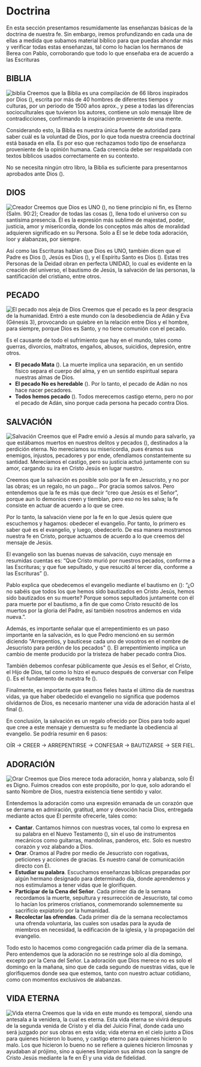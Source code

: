
# Doctrina

En esta sección presentamos resumidamente las enseñanzas básicas de la doctrina de nuestra fe. Sin embargo, iremos profundizando en cada una de ellas a medida que subamos material bíblico para que puedas ahondar más y verificar todas estas enseñanzas, tal como lo hacían los hermanos de Berea con Pablo, corroborando que todo lo que enseñaba era de acuerdo a las Escrituras <BibleVerse client:load verse="(Hechos 17:10-11)" />

## BIBLIA
<Image src={bibleImg} alt='biblia' class="image-odd" />
Creemos que la Biblia es una compilación de 66 libros inspirados por Dios (<BibleVerse client:load verse="2 Pedro 1:19-21" />), escrita por más de 40 hombres de diferentes tiempos y culturas, por un periodo de 1500 años aprox., y pese a todas las diferencias socioculturales que tuvieron los autores, contiene un solo mensaje libre de contradicciones, confirmando la inspiración proveniente de una mente.

Considerando esto, la Biblia es nuestra única fuente de autoridad para saber cuál es la voluntad de Dios, por lo que toda nuestra creencia doctrinal está basada en ella. Es por eso que rechazamos todo tipo de enseñanza proveniente de la opinión humana. Cada creencia debe ser respaldada con textos bíblicos usados correctamente en su contexto.

No se necesita ningún otro libro, la Biblia es suficiente para presentarnos aprobados ante Dios (<BibleVerse client:load verse="2 Tim. 3:16-17" />).

## DIOS
<Image src={creadorImg} alt='Creador' class="image-even" />
Creemos que Dios es UNO (<BibleVerse client:load verse="Mar. 12:29" />), no tiene principio ni fin, es Eterno (Salm. 90:2); Creador de todas las cosas (<BibleVerse client:load verse="Gen. 1:1" />), llena todo el universo con su santísima presencia. Él es la expresión más sublime de majestad, poder, justicia, amor y misericordia, donde los conceptos más altos de moralidad adquieren significado en su Persona. Solo a Él se le debe toda adoración, loor y alabanzas, por siempre.

Así como las Escrituras hablan que Dios es UNO, también dicen que el Padre es Dios (<BibleVerse client:load verse="Juan 17:3" />), Jesús es Dios (<BibleVerse client:load verse="Juan 1:1" />), y el Espíritu Santo es Dios (<BibleVerse client:load verse="Hechos 5:4" />). Estas tres Personas de la Deidad obran en perfecta UNIDAD, lo cual es evidente en la creación del universo, el bautismo de Jesús, la salvación de las personas, la santificación del cristiano, entre otros.

## PECADO
<Image src={pecadoImg} alt='El pecado nos aleja de Dios' class="image-odd" />
Creemos que el pecado es la peor desgracia de la humanidad. Entró a este mundo con la desobediencia de Adán y Eva (Génesis 3), provocando un quiebre en la relación entre Dios y el hombre, para siempre, porque Dios es Santo, y no tiene comunión con el pecado.

Es el causante de todo el sufrimiento que hay en el mundo, tales como guerras, divorcios, maltratos, engaños, abusos, suicidios, depresión, entre otros.

- **El pecado Mata** (<BibleVerse client:load verse="Romanos 6:23" />). La muerte implica una separación, en un sentido físico separa el cuerpo del alma, y en un sentido espiritual separa nuestras almas de Dios.
- **El pecado No es heredable** (<BibleVerse client:load verse="Ezequiel 18:20" />). Por lo tanto, el pecado de Adán no nos hace nacer pecadores.
- **Todos hemos pecado** (<BibleVerse client:load verse="Romanos 3:23" />). Todos merecemos castigo eterno, pero no por el pecado de Adán, sino porque cada persona ha pecado contra Dios.

## SALVACIÓN
<Image src={salvacionImg} alt='Salvación' class="image-even" />
Creemos que el Padre envió a Jesús al mundo para salvarlo, ya que estábamos muertos en nuestros delitos y pecados (<BibleVerse client:load verse="Efesios 2:4-5" />), destinados a la perdición eterna. No merecíamos su misericordia, pues éramos sus enemigos, injustos, pecadores y por ende, ofendíamos constantemente su santidad. Merecíamos el castigo, pero su justicia actuó juntamente con su amor, cargando su ira en Cristo Jesús en lugar nuestro.

Creemos que la salvación es posible solo por la fe en Jesucristo, y no por las obras; es un regalo, no un pago… Por gracia somos salvos. Pero entendemos que la fe es más que decir “creo que Jesús es el Señor”, porque aun lo demonios creen y tiemblan, pero eso no les salva; la fe consiste en actuar de acuerdo a lo que se cree.

Por lo tanto, la salvación viene por la fe en lo que Jesús quiere que escuchemos y hagamos: obedecer el evangelio. Por tanto, lo primero es saber qué es el evangelio, y luego, obedecerlo. De esa manera mostramos nuestra fe en Cristo, porque actuamos de acuerdo a lo que creemos del mensaje de Jesús.

El evangelio son las buenas nuevas de salvación, cuyo mensaje en resumidas cuentas es: “Que Cristo murió por nuestros pecados, conforme a las Escrituras; y que fue sepultado, y que resucitó al tercer día, conforme a las Escrituras” (<BibleVerse client:load verse="1 Cor. 15:3-4" />).

Pablo explica que obedecemos el evangelio mediante el bautismo en (<BibleVerse client:load verse="Romanos 6:3-4" />): “¿O no sabéis que todos los que hemos sido bautizados en Cristo Jesús, hemos sido bautizados en su muerte? Porque somos sepultados juntamente con él para muerte por el bautismo, a fin de que como Cristo resucitó de los muertos por la gloria del Padre, así también nosotros andemos en vida nueva.”.

Además, es importante señalar que el arrepentimiento es un paso importante en la salvación, es lo que Pedro mencionó en su sermón diciendo "Arrepentíos, y bautícese cada uno de vosotros en el nombre de Jesucristo para perdón de los pecados" (<BibleVerse client:load verse="Hechos 2:38" />). El arrepentimiento implica un cambio de mente producido por la tristeza de haber pecado contra Dios.

También debemos confesar públicamente que Jesús es el Señor, el Cristo, el Hijo de Dios, tal como lo hizo el eunuco después de conversar con Felipe (<BibleVerse client:load verse="Hechos 8:37; Romanos 10:9" />). Es el fundamento de nuestra fe (<BibleVerse client:load verse="Mateo 16:18" />).

Finalmente, es importante que seamos fieles hasta el último día de nuestras vidas, ya que haber obedecido el evangelio no significa que podemos olvidarnos de Dios, es necesario mantener una vida de adoración hasta al el final (<BibleVerse client:load verse="Filipenses 2:12; Apocalipsis 2:10" />).


En conclusión, la salvación es un regalo ofrecido por Dios para todo aquel que cree a este mensaje y demuestra su fe mediante la obediencia al evangelio. Se podría resumir en 6 pasos:

OÍR -> CREER ->  ARREPENTIRSE -> CONFESAR -> BAUTIZARSE -> SER FIEL.

## ADORACIÓN
<Image src={adoraciónImg} alt='Orar' class="image-odd" />
Creemos que Dios merece toda adoración, honra y alabanza, solo Él es Digno. Fuimos creados con este propósito, por lo que, solo adorando el santo Nombre de Dios, nuestra existencia tiene sentido y valor.

Entendemos la adoración como una expresión emanada de un corazón que se derrama en admiración, gratitud, amor y devoción hacia Dios, entregada mediante actos que Él permite ofrecerle, tales como:

- **Cantar**. Cantamos himnos con nuestras voces, tal como lo expresa en su palabra en el Nuevo Testamento (<BibleVerse client:load verse="Hechos 16:25; Efesios. 5:19; Col.3:16; Heb. 13:15" />), sin el uso de instrumentos mecánicos como guitarras, mandolinas, panderos, etc. Solo es nuestro corazón y voz alabando a Dios.
- **Orar**. Oramos al Padre por medio de Jesucristo con rogativas, peticiones y acciones de gracias. Es nuestro canal de comunicación directo con Él.
- **Estudiar su palabra**. Escuchamos enseñanzas bíblicas preparadas por algún hermano designado para determinado día, donde aprendemos y nos estimulamos a tener vidas que le glorifiquen.
- **Participar de la Cena del Señor**. Cada primer día de la semana recordamos la muerte, sepultura y resurrección de Jesucristo, tal como lo hacían los primeros cristianos, conmemorando solemnemente su sacrificio expiatorio por la humanidad.
- **Recolectar las ofrendas**. Cada primer día de la semana recolectamos una ofrenda voluntaria, las cuales son usadas para la ayuda de miembros en necesidad, la edificación de la iglesia, y la propagación del evangelio.

Todo esto lo hacemos como congregación cada primer día de la semana. Pero entendemos que la adoración no se restringe solo al día domingo, excepto por la Cena del Señor. La adoración que Dios merece no es solo el domingo en la mañana, sino que de cada segundo de nuestras vidas, que le glorifiquemos donde sea que estemos, tanto con nuestro actuar cotidiano, como con momentos exclusivos de alabanzas.

## VIDA ETERNA
<Image src={vidaEternaImg} alt='Vida eterna' class="image-odd" />
Creemos que la vida en este mundo es temporal, siendo una antesala a la venidera, la cual es eterna. Esta vida eterna se vivirá después de la segunda venida de Cristo y el día del Juicio Final, donde cada uno será juzgado por sus obras en esta vida; vida eterna en el cielo junto a Dios para quienes hicieron lo bueno, y castigo eterno para quienes hicieron lo malo. Los que hicieron lo bueno no se refiere a quienes hicieron limosnas y ayudaban al prójimo, sino a quienes limpiaron sus almas con la sangre de Cristo Jesús mediante la fe en Él y una vida de fidelidad.
